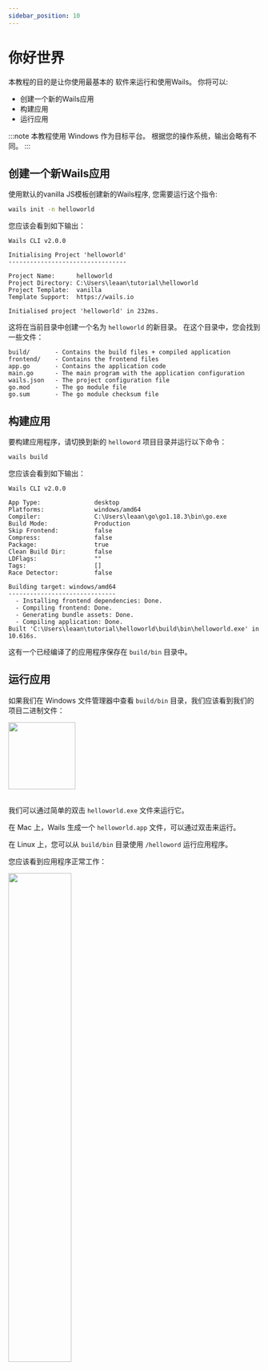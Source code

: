 ```yaml
---
sidebar_position: 10
---
```


# 你好世界

本教程的目的是让你使用最基本的 软件来运行和使用Wails。 你将可以:

- 创建一个新的Wails应用
- 构建应用
- 运行应用

:::note
本教程使用 Windows 作为目标平台。 根据您的操作系统，输出会略有不同。
:::

## 创建一个新Wails应用

使用默认的vanilla JS模板创建新的Wails程序, 您需要运行这个指令:

```bash
wails init -n helloworld
```

您应该会看到如下输出：

```
Wails CLI v2.0.0

Initialising Project 'helloworld'
---------------------------------

Project Name:      helloworld
Project Directory: C:\Users\leaan\tutorial\helloworld
Project Template:  vanilla
Template Support:  https://wails.io

Initialised project 'helloworld' in 232ms.
```

这将在当前目录中创建一个名为 `helloworld` 的新目录。 在这个目录中，您会找到一些文件：

```
build/       - Contains the build files + compiled application
frontend/    - Contains the frontend files
app.go       - Contains the application code
main.go      - The main program with the application configuration
wails.json   - The project configuration file
go.mod       - The go module file
go.sum       - The go module checksum file
```

## 构建应用

要构建应用程序，请切换到新的 `helloword` 项目目录并运行以下命令：

```bash
wails build
```

您应该会看到如下输出：

```
Wails CLI v2.0.0

App Type:               desktop
Platforms:              windows/amd64
Compiler:               C:\Users\leaan\go\go1.18.3\bin\go.exe
Build Mode:             Production
Skip Frontend:          false
Compress:               false
Package:                true
Clean Build Dir:        false
LDFlags:                ""
Tags:                   []
Race Detector:          false

Building target: windows/amd64
------------------------------
  - Installing frontend dependencies: Done.
  - Compiling frontend: Done.
  - Generating bundle assets: Done.
  - Compiling application: Done.
Built 'C:\Users\leaan\tutorial\helloworld\build\bin\helloworld.exe' in 10.616s.
```

这有一个已经编译了的应用程序保存在 `build/bin` 目录中。

## 运行应用

如果我们在 Windows 文件管理器中查看 `build/bin` 目录，我们应该看到我们的项目二进制文件：

<div class="text--center">
  <img
    src={require("@site/static/img/helloworld-app-icon.png").default}
    width="134px"
  />
</div>

<br />

我们可以通过简单的双击 `helloworld.exe` 文件来运行它。

在 Mac 上，Wails 生成一个 `helloworld.app` 文件，可以通过双击来运行。

在 Linux 上，您可以从 `build/bin` 目录使用 `/helloword` 运行应用程序。

您应该看到应用程序正常工作：

<div class="text--center">
  <img
    src={require("@site/static/img/windows-default-app.png").default}
    width="50%"
    className="screenshot"
  />
</div>
<br />
